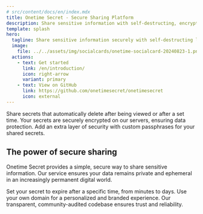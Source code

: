 ```yaml
---
# src/content/docs/en/index.mdx
title: Onetime Secret - Secure Sharing Platform
description: Share sensitive information with self-destructing, encrypted links that are viewable only once.
template: splash
hero:
  tagline: Share sensitive information securely with self-destructing links that are only viewable once.
  image:
    file: ../../assets/img/socialcards/onetime-socialcard-20240823-1.png
  actions:
    - text: Get started
      link: /en/introduction/
      icon: right-arrow
      variant: primary
    - text: View on GitHub
      link: https://github.com/onetimesecret/onetimesecret
      icon: external
---
```



<CardGrid stagger>
  <Card title="Self-destructing messages" icon="trash">
    Share secrets that automatically delete after being viewed or after a set time.
  </Card>
  <Card title="Server-side encryption" icon="lock-closed">
    Your secrets are securely encrypted on our servers, ensuring data protection.
  </Card>
  <Card title="Passphrase protection" icon="key">
    Add an extra layer of security with custom passphrases for your shared secrets.
  </Card>
</CardGrid>

## The power of secure sharing

Onetime Secret provides a simple, secure way to share sensitive information. Our service ensures your data remains private and ephemeral in an increasingly permanent digital world.

<CardGrid>
  <Card title="Customizable expiration" icon="clock">
    Set your secret to expire after a specific time, from minutes to days.
  </Card>
  <Card title="Custom domains" icon="globe">
    Use your own domain for a personalized and branded experience.
  </Card>
  <Card title="Open source" icon="github">
    Our transparent, community-audited codebase ensures trust and reliability.
  </Card>
</CardGrid>
